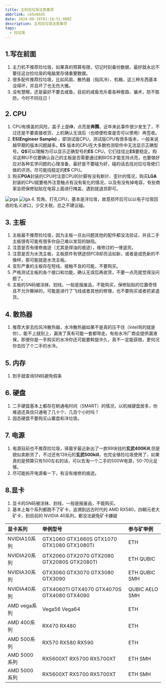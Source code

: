 ---
title: 主机捡垃圾注意事项
abbrlink: c65e86d5
date: 2024-09-10T01:18:51.000Z
description: 主机捡垃圾注意事项
tags:
  - 捡垃圾
---

## 1.写在前面 
1. 主力机不推荐捡垃圾，如果真的预算有限，切记时刻备份数据，最好就永远不要往这台捡垃圾的电脑里存储重要数据。
2. 很多配件推荐捡垃圾，比如风扇、散热器（指风冷）、机箱，这三种东西基本没得坏，并且坏了也无伤大雅。
3. 没有慧眼，还是最好不要去咸鱼，目前的咸鱼充斥着各种套路、骗术，防不胜防，今时不同往日！
## 2. CPU
1. CPU有换盖的风险，盖子上是**i9**，点亮是**奔腾**。近年来此事件很少发生了，不过还是不要直接收货，上机确认无误后（也顺便检查是否可以使用）再签收。
2. **ES(Engineer Sample)** ，即测试版CPU，测试版CPU有很多版本，一般来说越早期的版本问题越多。**ES** 版本的CPU在大多数检测软件中无法显示正确型号。**QS**可以理解为可以显示正确型号的**ES** CPU，它们往往比**ES**要稳定。购买这种U不仅要确认自己的主板是否需要通过刷BIOS才能支持点亮，也要做好应对各种玄学问题的心理准备，最好是不要碰为好，碰的话去找对应垃圾佬们做的评测，尽可能找稳定的**ES** CPU。
3. 购买**PGA**封装的CPU时注意CPU的针脚有没有断针、歪针的情况，购买**LGA**封装的CPU就要格外注意触点有没有氧化的情况，以及有没有掉电容，有些商家会把保修贴贴在电容上面进行掩盖，遇到就退货即可。
<Image src={pga} alt="pga" loading="eager" />
<Image src={lga} alt="lga" loading="eager" />
4. 剪角、打孔CPU，基本是洋垃圾，故意损坏后可以以电子垃圾回收的名义进口，少交关税，总之不建议碰。

## 3. 主板
1. 主板最不推荐捡垃圾，因为主板一旦出问题其他的配件都没法验证，并且二手主板很有可能有很多你自己难以发现的缺陷。
2. 注意是否有维修痕迹（尤其是焊油的痕迹），维修过的一律退货。
3. 注意是否为水洗主板，主板原件有锈迹但PCB却亮洁如新，或者是成色新的不像样，那可能就是水洗主板。
4. 变形严重的主板存在短线、接触不良的可能，不要购买。
5. 严格测试主板的各个接口和功能，确认无误后再收货，不要一点亮就觉得没问题了。
6. 主板的SN码被涂抹、划线，一般是报废品，不能购买，保修贴贴的位置奇怪且不允许撕掉的，可能是进行了飞线或者其他的修理，也不要购买或者抓紧退货。
## 4. 散热器
1. 推荐大家去捡风冷散热器，水冷散热器如果不是真的压不住（Intel骂的就是你），能不上就别上，漏液了真有可能一套都带走。有些水冷厂商会提供漏液保，即便你是一手购买的水冷你还可能要斡旋许久，真不一定能获赔，更何况你去捡了个二手的水冷。
## 5. 内存
1. 到手就查询SN码避免假条
## 6. 硬盘
1. 二手硬盘基本上都存在刷通电时间（SMART）的情况，以机械硬盘居多，你难道还真信只通电了几十个、几百个小时吗？
2. 固态硬盘不要购买山寨盘和洋垃圾。
## 7. 电源
1. 电源目前也不推荐捡垃圾，驿晨宇最近新出了一款99块钱的**玄武400Kill**,但是貌似卖断货了，不过还有139元的**玄武500kill**，也完全够捡垃圾使用了，如果真的是预算只有500左右的话，可以去淘一个二手的500W电源，50-70元足够。
2. 尽可能拆开电源看一下，有没有维修的痕迹。

## 8.显卡
1. 显卡的SN码被涂抹、划线，一般是报废品，不能购买。
2. 基本上每个系列都跑不了矿卡，追溯到远古时代的 AMD RX580，四朝元老大矿卡，到目前的 NVIDIA 40系列，都没法避免矿卡嫌疑

|显卡系列|举例型号|参与矿举例|
|:--------------|:--------------|:--------------|
|NVIDIA10系列|GTX1060 GTX1660S GTX1070 GTX1080 GTX1080TI|ETH|
|NVIDIA20系列|GTX2060 GTX2070 GTX2080 GTX2080S GTX2080TI|ETH QUBIC|
|NVIDIA30系列|GTX3060 GTX3070 GTX3080 GTX3090|ETH QUBIC SMH|
|NVIDIA40系列|GTX4060TI GTX4070 GTX4070S GTX4080 GTX4090|QUBIC AELO SMH|
|AMD vega系列|Vega56 Vega64 |ETH|
|AMD 400系列|RX470 RX480 |ETH|
|AMD 500系列|RX570 RX580 RX590 |ETH|
|AMD 5000系列|RX5600XT RX5700 RX5700XT|ETH SMH|
|AMD 5000系列|RX5600XT RX5700 RX5700XT|ETH SMH|